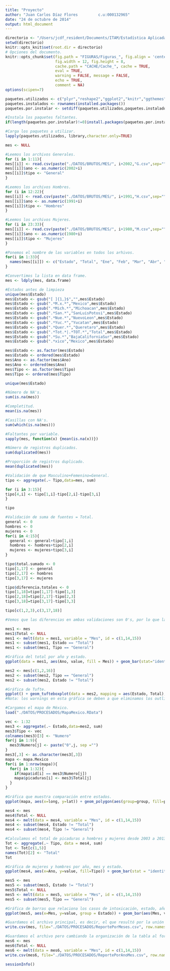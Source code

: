 ```yaml
---
title: "Proyecto"
author: "Juan Carlos Díaz Flores         c.u:000132965"
date: "24 de octubre de 2014"
output: html_document
---
```


```r
directorio <- "/Users/jcdf_resident/Documents/ITAM/Estadística Aplicada I/Proyecto"
setwd(directorio)
knitr::opts_knit$set(root.dir = directorio)
# Opciones del documento.
knitr::opts_chunk$set(fig.path = "FIGURAS/Figuras_", fig.align = 'center',
                      fig.width = 12, fig.height = 8, 
                      cache.path = "CACHE/Cache_", cache = TRUE, 
                      eval = TRUE, 
                      warning = FALSE, message = FALSE,
                      echo = TRUE, 
                      comment = NA)
options(scipen=7)
```

```r
paquetes.utilizados <- c("plyr","reshape2","ggplot2","knitr","ggthemes","scales")
paquetes.instalados <- rownames(installed.packages())
paquetes.por.instalar <- setdiff(paquetes.utilizados,paquetes.instalados)

#Instala los paquetes faltantes.
if(length(paquetes.por.instalar)!=0)install.packages(paquetes.por.instalar)

#Carga los paquetes a utilizar.
lapply(paquetes.utilizados, library,character.only=TRUE)
```

```r
mes <- NULL

#Leemos los archivos Generales.
for (i in 1:11){
mes[[i]] <- read.csv(paste("./DATOS/BRUTOS/MES/", i+2002,"G.csv",sep=""),sep=",", header= TRUE,stringsAsFactors=TRUE)
mes[[i]]$ano <- as.numeric(2002+i)
mes[[i]]$tipo <- "General"
}

#Leemos los archivos Hombres.
for (i in 12:22){
mes[[i]] <- read.csv(paste("./DATOS/BRUTOS/MES/", i+1991,"H.csv",sep=""),sep=",", header= TRUE,stringsAsFactors=TRUE)
mes[[i]]$ano <- as.numeric(1991+i)
mes[[i]]$tipo <- "Hombres"
}

#Leemos los archivos Mujeres.
for (i in 23:33){
mes[[i]] <- read.csv(paste("./DATOS/BRUTOS/MES/", i+1980,"M.csv",sep=""),sep=",", header= TRUE,stringsAsFactors=TRUE)
mes[[i]]$ano <- as.numeric(1980+i)
mes[[i]]$tipo <- "Mujeres"
}

#Ponemos el nombre de las variables en todos los arhivos.
for(i in 1:33){
  names(mes[[i]]) <- c("Estado", "Total", "Ene", "Feb", "Mar", "Abr", "May", "Jun", "Jul", "Ago", "Sep", "Oct", "Nov", "Dic", "Ano", "Tipo") 
}

#Convertimos la lista en data frame.
mes <- ldply(mes, data.frame)
```

```r
#Estados antes de limpieza
unique(mes$Estado)
mes$Estado <- gsub("[ ]{1,}$","",mes$Estado)
mes$Estado <- gsub(".*M.x.*","Mexico",mes$Estado)
mes$Estado <- gsub(".*Mich.*","Michoacan",mes$Estado)
mes$Estado <- gsub(".*San.*","SanLuisPotosi",mes$Estado)
mes$Estado <- gsub(".*Nue.*","NuevoLeon",mes$Estado)
mes$Estado <- gsub(".*Yuc.*","Yucatan",mes$Estado)
mes$Estado <- gsub(".*Quer.*","Queretaro",mes$Estado)
mes$Estado <- gsub(".*Tot.*|.*TOT.*","Total",mes$Estado)
mes$Estado <- gsub(".*Su.*","BajaCaliforniaSur",mes$Estado)
mes$Estado <- gsub(".*xico","Mexico",mes$Estado)

mes$Estado <- as.factor(mes$Estado)
mes$Estado <- ordered(mes$Estado)
mes$Ano <- as.factor(mes$Ano)
mes$Ano <- ordered(mes$Ano)
mes$Tipo <- as.factor(mes$Tipo)
mes$Tipo <- ordered(mes$Tipo)

unique(mes$Estado)
```

```r
#Número de NA's.
sum(is.na(mes))

#Completitud.
mean(is.na(mes))

#Casillas con NA's.
sum(which(is.na(mes)))

#Faltantes por variable.
sapply(mes, function(x) {mean(is.na(x))}) 

#Número de registros duplicados.
sum(duplicated(mes))

#Proporción de registros duplicado.
mean(duplicated(mes))

#Validación de que Masculino+Femenino=General.
tipo <- aggregate(.~ Tipo,data=mes, sum)

for (i in 3:15){
tipo[4,i] <- tipo[1,i]-tipo[2,i]-tipo[3,i]
}

tipo

#Validación de suma de fuentes = Total.
general <- 0
hombres <- 0
mujeres <- 0
for(i in 4:15){
  general <- general+tipo[1,i]
  hombres <- hombres+tipo[2,i]
  mujeres <- mujeres+tipo[3,i]
}

tipo$total.sumado <- 0
tipo[1,17] <- general
tipo[2,17] <- hombres
tipo[3,17] <- mujeres

tipo$diferencia.totales <- 0
tipo[1,18]=tipo[1,17]-tipo[1,3]
tipo[2,18]=tipo[2,17]-tipo[2,3]
tipo[3,18]=tipo[3,17]-tipo[3,3]

tipo[c(1,2,3),c(3,17,18)]

#Vemos que las diferencias en ambas validaciones son 0's, por lo que la información es verídica. La prueba de rangos indica que igual estan estructurados de manera correcta, ninguna fuente proporcionó mas datos que el total reportado.
```

```r
mes1 <- mes
mes1$Total <- NULL
mes1 <- melt(data = mes1, variable = "Mes", id = c(1,14,15)) 
mes1 <- subset(mes1, Estado == "Total")
mes1 <- subset(mes1, Tipo == "General")

#Gráfica del total por año y estado.
ggplot(data = mes1, aes(Ano, value, fill = Mes)) + geom_bar(stat="identity")  + facet_wrap(~ Mes, ncol = 1) + labs(title = "Intoxicación por Picaduras de Alacrán (Población general)", x = "Año", y = "Casos de intoxicación") + theme_bw() + theme(axis.text.x = element_text(angle = 90, hjust = 1, vjust = 0.5), strip.text = element_text(face = "bold"), strip.background = element_blank(), panel.border = element_rect(colour = grey(.90)), axis.ticks = element_line(colour=grey(.90), size = .5), axis.text = element_text(colour=grey(.55)), axis.title = element_text(colour=grey(.45)), legend.key = element_blank()) + guides(fill=FALSE)

mes2 <- mes[c(1,2,16)]
mes2 <- subset(mes2, Tipo == "General")
mes2 <- subset(mes2, Estado != "Total")

#Gráfica de Tufte.
ggplot() + geom_tufteboxplot(data = mes2, mapping = aes(Estado, Total), outlier.shape = NA) + labs(title = "Intoxicación por picadura de alacrán 2003 a 2013", x = "Estado", y = "Casos de intoxicación")  + theme(axis.text.x  = element_text(angle=90, vjust=0.5, size=16)) + coord_cartesian(ylim=c(0,70000))
#Nota: los warnings en esta gráfica se deben a que eliminamos los outliers ya que los boxplots de Tufte no los consideran.

#Cargamos el mapa de México.
load("./DATOS/PROCESADOS/MapaMexico.RData")

vec <- 1:32
mes3 <- aggregate(.~ Estado,data=mes2, sum)
mes3$Tipo <- vec
colnames(mes3)[3] <- "Numero"
for(j in 1:9){
  mes3$Numero[j] <- paste("0",j, sep ="")
}
mes3[,3] <- as.character(mes3[,3])
mapa <- mapa.Mexico
for(i in 1:nrow(mapa)){
  for(j in 1:32){
    if(mapa$id[i] == mes3$Numero[j])
    mapa$picaduras[i] <- mes3$Total[j]
  }
}

#Gráfica que muestra comparación entre estados.
ggplot(mapa, aes(x=long, y=lat)) + geom_polygon(aes(group=group, fill=picaduras), col=NA,lwd=0) + scale_colour_gradient(low='white', high='grey20') + scale_colour_grey() + scale_y_continuous(breaks = NULL, labels = comma) + scale_x_continuous(breaks = NULL) + xlab("") + ylab("") + theme(panel.background = element_rect(fill = rgb(78/255,179/255,211/255,.1), colour = "white"))+ labs(title = "Intoxicación por Picaduras de Alacrán  2003 a 2013") + guides(fill=guide_legend(title="Casos de Intoxicación"))

mes4 <- mes
mes4$Total <- NULL
mes4 <- melt(data = mes4, variable = "Mes", id = c(1,14,15)) 
mes4 <- subset(mes4, Estado != "Total")
mes4 <- subset(mes4, Tipo != "General")

#Calculamos el total de picaduras a hombres y mujeres desde 2003 a 2013.
Tot <- aggregate(.~ Tipo, data = mes4, sum)
Tot <- Tot[c(1,5)]
names(Tot)[2] <- "Total"
Tot

#Gráfica de mujeres y hombres por año, mes y estado.
ggplot(mes4, aes(x=Ano, y=value, fill=Tipo)) + geom_bar(stat = "identity", position = "dodge") + facet_grid(Mes ~ Estado) + theme(axis.text.x = element_blank()) + labs(title = "Casos de intoxicación Hombres y Mujeres", x = "Año", y = "Casos de intoxicación") + scale_fill_manual(values=c("blue", "red"))

mes5 <- mes
mes5 <- subset(mes5, Estado != "Total")
mes5$Total <- NULL
mes5 <- melt(data = mes5, variable = "Mes", id = c(1,14,15))
mes5 <- subset(mes5, Tipo == "General")

#Gráfica de barras que relaciona los casos de intoxicación, estado, año y mes.
ggplot(mes5, aes(x=Mes, y=value, group = Estado)) + geom_bar(aes(Mes, value, colour = Estado),stat = "identity", position = "identity") + facet_wrap(~ Estado, ncol = 8, nrow = 4) + theme(axis.text.x = element_text(size = rel(.9), angle = 90, hjust = 1)) + theme(legend.position="none") + labs(title = "Gráfica de barras por estado y mes", x = "Mes", y = "Casos de intoxicación")

```

```r
#Guardamos el archivo principal, es decir, el que resultó por la unión de los 33 data frames.
write.csv(mes, file="./DATOS/PROCESADOS/ReportePorMeses.csv", row.names=F)

#Guardamos el archivo pero cambiando la organización de la tabla al formato largo.
mes6 <- mes
mes6$Total <- NULL
mes6 <- melt(data = mes6, variable = "Mes", id = c(1,14,15)) 
write.csv(mes6, file="./DATOS/PROCESADOS/ReportePorAnoMes.csv", row.names=F)
```

```r
sessionInfo()
```